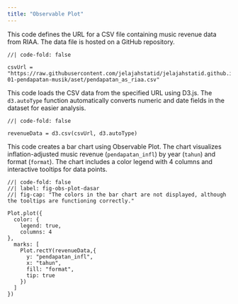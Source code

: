 ```yaml
---
title: "Observable Plot"
---
```


This code defines the URL for a CSV file containing music revenue data from RIAA. The data file is hosted on a GitHub repository.

```ojs
//| code-fold: false

csvUrl = "https://raw.githubusercontent.com/jelajahstatid/jelajahstatid.github.io/refs/heads/main/pos/2025-01-pendapatan-musik/aset/pendapatan_as_riaa.csv"
```

This code loads the CSV data from the specified URL using D3.js. The `d3.autoType` function automatically converts numeric and date fields in the dataset for easier analysis.

```ojs
//| code-fold: false

revenueData = d3.csv(csvUrl, d3.autoType)

```

This code creates a bar chart using Observable Plot. The chart visualizes inflation-adjusted music revenue (`pendapatan_infl`) by year (`tahun`) and format (`format`). The chart includes a color legend with 4 columns and interactive tooltips for data points.

```ojs
//| code-fold: false
//| label: fig-obs-plot-dasar
//| fig-cap: "The colors in the bar chart are not displayed, although the tooltips are functioning correctly."

Plot.plot({
  color: {
    legend: true,
    columns: 4
},
  marks: [
    Plot.rectY(revenueData,{
      y: "pendapatan_infl",
      x: "tahun",
      fill: "format",
      tip: true
    })
  ]
})
```
